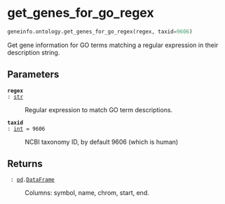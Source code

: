 # get_genes_for_go_regex { #geneinfo.ontology.get_genes_for_go_regex }

```python
geneinfo.ontology.get_genes_for_go_regex(regex, taxid=9606)
```

Get gene information for GO terms matching a regular expression in their description string.

## Parameters {.doc-section .doc-section-parameters}

<code>[**regex**]{.parameter-name} [:]{.parameter-annotation-sep} [[str](`str`)]{.parameter-annotation}</code>

:   Regular expression to match GO term descriptions.

<code>[**taxid**]{.parameter-name} [:]{.parameter-annotation-sep} [[int](`int`)]{.parameter-annotation} [ = ]{.parameter-default-sep} [9606]{.parameter-default}</code>

:   NCBI taxonomy ID, by default 9606 (which is human)

## Returns {.doc-section .doc-section-returns}

<code>[]{.parameter-name} [:]{.parameter-annotation-sep} [[pd](`pandas`).[DataFrame](`pandas.DataFrame`)]{.parameter-annotation}</code>

:   Columns: symbol, name, chrom, start, end.